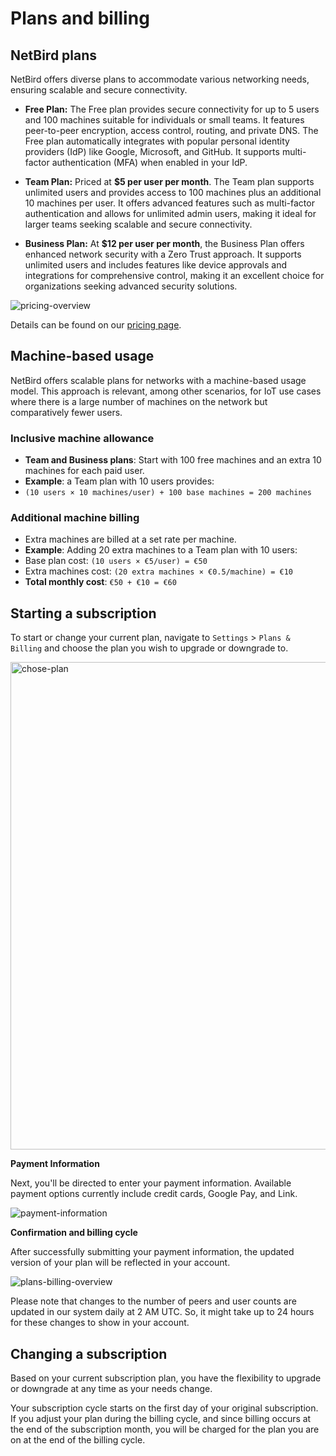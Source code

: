 # Plans and billing

## NetBird plans

NetBird offers diverse plans to accommodate various networking needs, ensuring scalable and secure connectivity.

- **Free Plan:** The Free plan provides secure connectivity for up to 5 users and 100 machines suitable for individuals or small teams.
It features peer-to-peer encryption, access control, routing, and private DNS. The Free plan automatically integrates
with popular personal identity providers (IdP) like Google, Microsoft, and GitHub. It supports multi-factor authentication
(MFA) when enabled in your IdP.


- **Team Plan:** Priced at **$5 per user per month**. The Team plan supports unlimited users and provides access to 100
machines plus an additional 10 machines per user. It offers advanced features such as multi-factor authentication
and allows for unlimited admin users, making it ideal for larger teams seeking scalable and secure connectivity.

- **Business Plan:** At **$12 per user per month**, the Business Plan offers enhanced network security with a Zero Trust approach. It supports unlimited users and includes features like device approvals and integrations for comprehensive control, making it an excellent choice for organizations seeking advanced security solutions.

<p>
    <img src="/docs-static/img/how-to-guides/pricing-overview.png" alt="pricing-overview" className="imagewrapper-big"/>
</p>

Details can be found on our [pricing page](https://netbird.io/pricing).

## Machine-based usage

NetBird offers scalable plans for networks with a machine-based usage model. This approach is relevant, among other scenarios,
for IoT use cases where there is a large number of machines on the network but comparatively fewer users.


### Inclusive machine allowance
- **Team and Business plans**: Start with 100 free machines and an extra 10 machines for each paid user.
- **Example**: a Team plan with 10 users provides:
- `(10 users × 10 machines/user) + 100 base machines = 200 machines`

### Additional machine billing
- Extra machines are billed at a set rate per machine.
- **Example**: Adding 20 extra machines to a Team plan with 10 users:
- Base plan cost: `(10 users × €5/user) = €50`
- Extra machines cost: `(20 extra machines × €0.5/machine) = €10`
- **Total monthly cost**: `€50 + €10 = €60`

## Starting a subscription

To start or change your current plan, navigate to `Settings` > `Plans & Billing` and choose the plan you wish to upgrade or downgrade to.

<p>
    <img src="/docs-static/img/how-to-guides/chose-plan.png" alt="chose-plan" width="780" className="imagewrapper-big"/>
</p>

**Payment Information**

Next, you'll be directed to enter your payment information. Available payment options currently include credit cards, Google Pay, and Link.
<p>
    <img src="/docs-static/img/how-to-guides/payment-information.png" alt="payment-information" className="imagewrapper-big"/>
</p>



**Confirmation and billing cycle**

After successfully submitting your payment information, the updated version of your plan will be reflected in your account.

<p>
    <img src="/docs-static/img/how-to-guides/plans-billing-overview.png" alt="plans-billing-overview" className="imagewrapper-big"/>
</p>


<Note>
Please note that changes to the number of peers and user counts are updated in our system daily at 2 AM UTC. So, it might take up to 24 hours for these changes to show in your account.
</Note>


## Changing a subscription

Based on your current subscription plan, you have the flexibility to upgrade or downgrade at any time as your needs change. 

<Note>
Your subscription cycle starts on the first day of your original subscription. If you adjust your plan during the billing cycle, and since billing occurs at the end of the subscription month, you will be charged for the plan you are on at the end of the billing cycle.
</Note>


